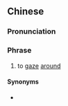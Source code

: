 ==Chinese==
{{zh-forms}}

===Pronunciation===
{{zh-pron
|c=daam1 tin1 mong6 dei6
|cat=ph
}}

===Phrase===
{{zh-phrase}}

# {{lb|zh|Cantonese}} to [[gaze]] [[around]]

====Synonyms====
* {{zh-l|東張西望}}